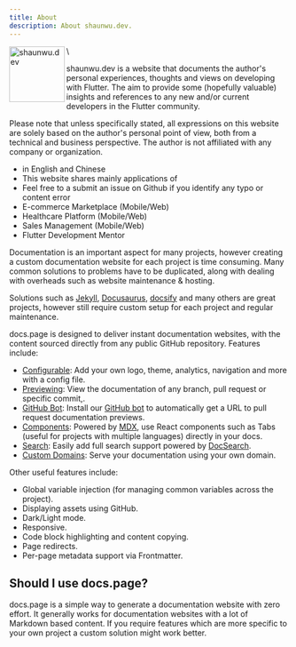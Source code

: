 ```yaml
---
title: About
description: About shaunwu.dev.
---
```

<Image
  src="/assets/symbol.png"
  alt="shaunwu.dev"
  height="100"
  align="left"   
/>\

shaunwu.dev is a website that documents the author's personal experiences, thoughts and views on developing with Flutter. The aim to provide some (hopefully valuable) insights and references to any new and/or current developers in the Flutter community. 

Please note that unless specifically stated, all expressions on this website are solely based on the author's personal point of view, both from a technical and business perspective. The author is not affiliated with any company or organization.

- in English and Chinese
- This website shares mainly applications of 
- Feel free to a submit an issue on Github if you identify any typo or content error
- E-commerce Marketplace (Mobile/Web)
- Healthcare Platform (Mobile/Web)
- Sales Management (Mobile/Web)
- Flutter Development Mentor

Documentation is an important aspect for many projects, however creating a custom documentation website
for each project is time consuming. Many common solutions to problems have to be duplicated, along with
dealing with overheads such as website maintenance & hosting.

Solutions such as [Jekyll](https://jekyllrb.com/docs/github-pages/), [Docusaurus](https://docusaurus.io/),
[docsify](https://docsify.js.org/#/) and many others are great projects, however still require custom setup for each project
and regular maintenance.

docs.page is designed to deliver instant documentation websites, with the content sourced directly from any public
GitHub repository. Features include:

- [Configurable](/configuration): Add your own logo, theme, analytics, navigation and more with a config file.
- [Previewing](/previews): View the documentation of any branch, pull request or specific commit,.
- [GitHub Bot](/github-bot): Install our [GitHub bot](https://github.com/apps/docs-page) to automatically get a URL to pull request documentation previews.
- [Components](/components): Powered by [MDX](https://github.com/mdx-js/mdx), use React components such as Tabs (useful for projects with multiple languages) directly in your docs.
- [Search](/search): Easily add full search support powered by [DocSearch](https://docsearch.algolia.com/).
- [Custom Domains](/custom-domains): Serve your documentation using your own domain.

Other useful features include:

- Global variable injection (for managing common variables across the project).
- Displaying assets using GitHub.
- Dark/Light mode.
- Responsive.
- Code block highlighting and content copying.
- Page redirects.
- Per-page metadata support via Frontmatter.

## Should I use docs.page?

docs.page is a simple way to generate a documentation website with zero effort. It generally works for documentation websites with a lot of Markdown based content.
If you require features which are more specific to your own project a custom solution might work better.
